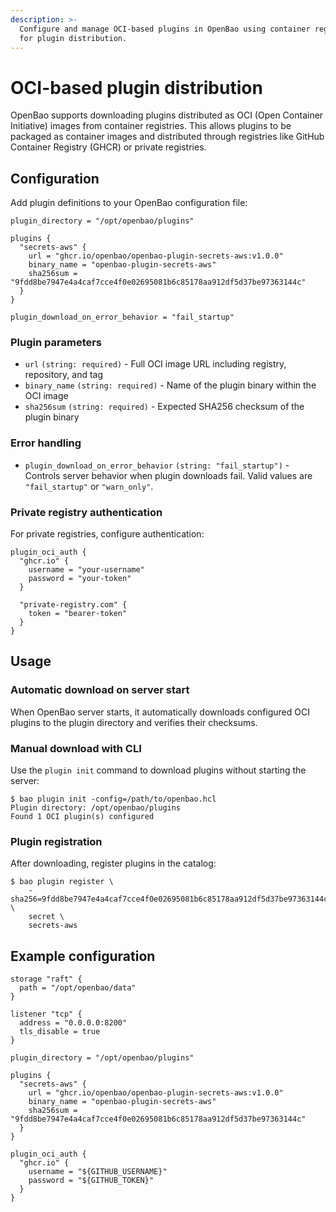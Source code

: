 ```yaml
---
description: >-
  Configure and manage OCI-based plugins in OpenBao using container registries
  for plugin distribution.
---
```


# OCI-based plugin distribution

OpenBao supports downloading plugins distributed as OCI (Open Container Initiative) images from container registries. This allows plugins to be packaged as container images and distributed through registries like GitHub Container Registry (GHCR) or private registries.

## Configuration

Add plugin definitions to your OpenBao configuration file:

```hcl
plugin_directory = "/opt/openbao/plugins"

plugins {
  "secrets-aws" {
    url = "ghcr.io/openbao/openbao-plugin-secrets-aws:v1.0.0"
    binary_name = "openbao-plugin-secrets-aws"
    sha256sum = "9fdd8be7947e4a4caf7cce4f0e02695081b6c85178aa912df5d37be97363144c"
  }
}

plugin_download_on_error_behavior = "fail_startup"
```

### Plugin parameters

- `url` `(string: required)` - Full OCI image URL including registry, repository, and tag
- `binary_name` `(string: required)` - Name of the plugin binary within the OCI image
- `sha256sum` `(string: required)` - Expected SHA256 checksum of the plugin binary

### Error handling

- `plugin_download_on_error_behavior` `(string: "fail_startup")` - Controls server behavior when plugin downloads fail. Valid values are `"fail_startup"` or `"warn_only"`.

### Private registry authentication

For private registries, configure authentication:

```hcl
plugin_oci_auth {
  "ghcr.io" {
    username = "your-username"
    password = "your-token"
  }
  
  "private-registry.com" {
    token = "bearer-token"
  }
}
```

## Usage

### Automatic download on server start

When OpenBao server starts, it automatically downloads configured OCI plugins to the plugin directory and verifies their checksums.

### Manual download with CLI

Use the `plugin init` command to download plugins without starting the server:

```shell-session
$ bao plugin init -config=/path/to/openbao.hcl
Plugin directory: /opt/openbao/plugins
Found 1 OCI plugin(s) configured
```

### Plugin registration

After downloading, register plugins in the catalog:

```shell-session
$ bao plugin register \
    -sha256=9fdd8be7947e4a4caf7cce4f0e02695081b6c85178aa912df5d37be97363144c \
    secret \
    secrets-aws
```

## Example configuration

```hcl
storage "raft" {
  path = "/opt/openbao/data"
}

listener "tcp" {
  address = "0.0.0.0:8200"
  tls_disable = true
}

plugin_directory = "/opt/openbao/plugins"

plugins {
  "secrets-aws" {
    url = "ghcr.io/openbao/openbao-plugin-secrets-aws:v1.0.0"
    binary_name = "openbao-plugin-secrets-aws"
    sha256sum = "9fdd8be7947e4a4caf7cce4f0e02695081b6c85178aa912df5d37be97363144c"
  }
}

plugin_oci_auth {
  "ghcr.io" {
    username = "${GITHUB_USERNAME}"
    password = "${GITHUB_TOKEN}"
  }
}
```
